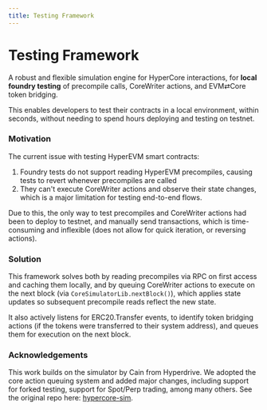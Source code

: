 ```yaml
---
title: Testing Framework
---
```

# Testing Framework

A robust and flexible simulation engine for HyperCore interactions, for **local foundry testing** of precompile calls, CoreWriter actions, and EVM⇄Core token bridging.

This enables developers to test their contracts in a local environment, within seconds, without needing to spend hours deploying and testing on testnet. 


### Motivation

The current issue with testing HyperEVM smart contracts: 

1. Foundry tests do not support reading HyperEVM precompiles, causing tests to revert whenever precompiles are called
2. They can't execute CoreWriter actions and observe their state changes, which is a major limitation for testing end-to-end flows. 

Due to this, the only way to test precompiles and CoreWriter actions had been to deploy to testnet, and manually send transactions, which is time-consuming and inflexible (does not allow for quick iteration, or reversing actions).

### Solution

This framework solves both by reading precompiles via RPC on first access and caching them locally, and by queuing CoreWriter actions to execute on the next block (via `CoreSimulatorLib.nextBlock()`), which applies state updates so subsequent precompile reads reflect the new state.

It also actively listens for ERC20.Transfer events, to identify token bridging actions (if the tokens were transferred to their system address), and queues them for execution on the next block.

### Acknowledgements

This work builds on the simulator by Cain from Hyperdrive. We adopted the core action queuing system and added major changes, including support for forked testing, support for Spot/Perp trading, among many others. See the original repo here: [hypercore-sim](https://github.com/ambitlabsxyz/hypercore/tree/main/packages/hypercore-sim).

